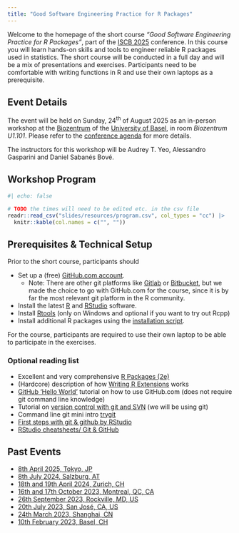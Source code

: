 ```yaml
---
title: "Good Software Engineering Practice for R Packages"
---
```


<!--
Creators (initial authors):
- Daniel Sabanes Bove, https://github.com/danielinteractive/ and www.linkedin.com/in/danielsabanesbove/
- Friedrich Pahlke, https://github.com/fpahlke/ and www.linkedin.com/in/pahlke/
- Kevin Kunzmann, https://github.com/kkmann/ and https://www.linkedin.com/in/kevin-kunzmann-6486a11bb/
- Liming Li, https://github.com/clarkliming
- Joe Zhu, https://github.com/shajoezhu and http://www.linkedin.com/in/joe-zhu-464b5818
- Shuang Li, https://github.com/shuangli22
- Doug Kelkhoff, https://github.com/dgkf and https://www.linkedin.com/in/doug-kelkhoff/
- Philippe Boileau, https://github.com/philboileau and https://www.linkedin.com/in/philippe-boileau-773270205/
- Lukas A. Widmer, https://github.com/luwidmer and https://www.linkedin.com/in/lukas-widmer-37800b9b/
- Michael Mayer, https://www.linkedin.com/in/drmichaelmayer/
- Louisa H. Smith, https://www.linkedin.com/in/louisahsmith/

The current version was edited by
- Audrey T. Yeo, https://github.com/audreyyeoCH and https://www.linkedin.com/in/audrey-yeo-8000/
- Alessandro Gasparini, https://github.com/ellessenne and https://www.linkedin.com/in/ellessenne/
- Daniel Sabanes Bove, https://github.com/danielinteractive/ and https://www.linkedin.com/in/danielsabanesbove/

License: In general unless otherwise stated, his work is licensed under the Creative Commons Attribution-ShareAlike 4.0 International License.
To view a copy of this license, visit http://creativecommons.org/licenses/by-sa/4.0/.
The source files are hosted at https://github.com/openstatsware/shortcourse-iscb2025, which is forked from
the original version at https://github.com/RCONIS/workshop-r-swe-zrh

Important: To use this work you must provide the name of the creators (initial authors), a link to the material, a link to the license, and indicate if changes were made.
-->

Welcome to the homepage of the short course *"Good Software Engineering Practice for R Packages"*, part of the [ISCB 2025](https://iscb2025.info) conference.
In this course you will learn hands-on skills and tools to engineer reliable R packages used in statistics.
The short course will be conducted in a full day and will be a mix of presentations and exercises.
Participants need to be comfortable with writing functions in R and use their own laptops as a prerequisite.

## Event Details

The event will be held on Sunday, 24^th^ of August 2025 as an in-person workshop at the [Biozentrum](https://www.biozentrum.unibas.ch) of the [University of Basel](https://www.unibas.ch/en), in room _Biozentrum U1.101_.
Please refer to the [conference agenda](https://www.conftool.org/iscb2025/sessions.php) for more details.

The instructors for this workshop will be Audrey T. Yeo, Alessandro Gasparini and Daniel Sabanés Bové.

## Workshop Program

```r
#| echo: false

# TODO the times will need to be edited etc. in the csv file
readr::read_csv("slides/resources/program.csv", col_types = "cc") |>
  knitr::kable(col.names = c("", ""))
```

## Prerequisites & Technical Setup

Prior to the short course, participants should

-   Set up a (free) [GitHub.com account](https://github.com/join).
    - Note: There are other git platforms like [Gitlab](https://about.gitlab.com/) or [Bitbucket](https://bitbucket.org/), but we made the choice to go with GitHub.com for the course, since it is by far the most relevant git platform in the R community.
-   Install the latest [R](https://www.r-project.org/) and [RStudio](https://posit.co/download/rstudio-desktop/) software.
-   Install [Rtools](https://cran.r-project.org/bin/windows/Rtools/rtools44/rtools.html) (only on Windows and optional if you want to try out Rcpp)
-   Install additional R packages using the [installation script](slides/download/install.R).

For the course, participants are required to use their own laptop to be able to participate in the exercises.

### Optional reading list

-   Excellent and very comprehensive [R Packages (2e)](https://r-pkgs.org/)
-   (Hardcore) description of how [Writing R Extensions](https://cran.r-project.org/doc/manuals/R-exts.html) works
-   [GitHub 'Hello World'](https://docs.github.com/en/get-started/quickstart/hello-world) tutorial on how to use GitHub.com (does not require git command line knowledge)
-   Tutorial on [version control with git and SVN](https://docs.posit.co/ide/user/ide/guide/tools/version-control.html) (we will be using git)
-   Command line git mini intro [trygit](https://trygit.js.org/)
-   [First steps with git & github by RStudio](https://www.youtube.com/watch?v=jN6tvgt3GK8)
-   [RStudio cheatsheets/ Git & GitHub](https://github.com/rstudio/cheatsheets/blob/main/git-github.pdf)

## Past Events

- [8th April 2025, Tokyo, JP](https://www.linkedin.com/posts/yuichi-nakajima-8984759a_r-package-development-workshop-by-daniel-activity-7305102975851511810-QPl_?utm_source=share&utm_medium=member_desktop&rcm=ACoAAAeLiYUB2lCTxf2k2-ROB6XktxT7lyQYIaQ)
- [8th July 2024, Salzburg, AT](https://rconis.github.io/user2024-tutorial-gswep/)
- [18th and 19th April 2024, Zurich, CH](https://rconis.github.io/workshop-r-swe-zrh/)
- [16th and 17th October 2023, Montreal, QC, CA](https://openpharma.github.io/workshop-r-swe-mtl/)
- [26th September 2023, Rockville, MD, US](https://openpharma.github.io/workshop-r-swe-md/)
- [20th July 2023, San José, CA, US](https://openpharma.github.io/workshop-r-swe-sf/)
- [24th March 2023, Shanghai, CN](https://openpharma.github.io/workshop-r-swe/)
- [10th February 2023, Basel, CH](https://kkmann.github.io/workshop-r-swe/)
